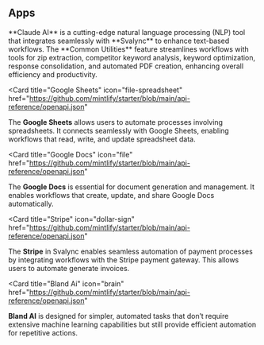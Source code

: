 ## Apps

<CardGroup cols={2}>

<Card title="Claud Ai" icon="brain-circuit" href="/essentials/claude">
  **Claude AI** is a cutting-edge natural language processing (NLP) tool that
  integrates seamlessly with **Svalync** to enhance text-based workflows.
</Card>

<Card title="Common Utlilities" icon="lightbulb" href="/essentials/common-utilities">
  The **Common Utilities** feature streamlines workflows with tools for zip
  extraction, competitor keyword analysis, keyword optimization, response
  consolidation, and automated PDF creation, enhancing overall efficiency and
  productivity.
</Card>

<Card
  title="Google Sheets"
  icon="file-spreadsheet"
  href="https://github.com/mintlify/starter/blob/main/api-reference/openapi.json"
>
  The **Google Sheets** allows users to automate processes involving
  spreadsheets. It connects seamlessly with Google Sheets, enabling workflows
  that read, write, and update spreadsheet data.
</Card>

<Card
  title="Google Docs"
  icon="file"
  href="https://github.com/mintlify/starter/blob/main/api-reference/openapi.json"
>
  The **Google Docs** is essential for document generation and management. It
  enables workflows that create, update, and share Google Docs automatically.
</Card>

<Card
  title="Stripe"
  icon="dollar-sign"
  href="https://github.com/mintlify/starter/blob/main/api-reference/openapi.json"
>
  The **Stripe** in Svalync enables seamless automation of payment processes by
  integrating workflows with the Stripe payment gateway. This allows users to
  automate generate invoices.
</Card>

<Card
  title="Bland Ai"
  icon="brain"
  href="https://github.com/mintlify/starter/blob/main/api-reference/openapi.json"
>
  **Bland AI** is designed for simpler, automated tasks that don’t require
  extensive machine learning capabilities but still provide efficient automation
  for repetitive actions.
</Card>

</CardGroup>

